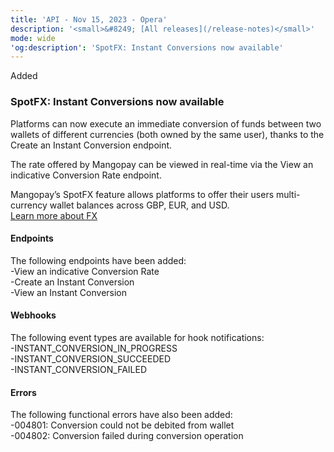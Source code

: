 ```yaml
---  
title: 'API - Nov 15, 2023 - Opera'  
description: '<small>&#8249; [All releases](/release-notes)</small>'  
mode: wide  
'og:description': 'SpotFX: Instant Conversions now available'  
---  
```

  
  <div class="pill pill-green rn-pill">Added</div> 
  
### SpotFX: Instant Conversions now available  

Platforms can now execute an immediate conversion of funds between two wallets of different currencies (both owned by the same user), thanks to the Create an Instant Conversion endpoint.   

The rate offered by Mangopay can be viewed in real-time via the View an indicative Conversion Rate endpoint.   

Mangopay’s SpotFX feature allows platforms to offer their users multi-currency wallet balances across GBP, EUR, and USD.   
<a href="#" class="btn Secondary normal">Learn more about FX</a>  

#### Endpoints  

The following endpoints have been added:   
-View an indicative Conversion Rate  
-Create an Instant Conversion  
-View an Instant Conversion  

#### Webhooks  

The following event types are available for hook notifications:  
-INSTANT_CONVERSION_IN_PROGRESS  
-INSTANT_CONVERSION_SUCCEEDED  
-INSTANT_CONVERSION_FAILED  

#### Errors  

The following functional errors have also been added:  
-004801: Conversion could not be debited from wallet  
-004802: Conversion failed during conversion operation